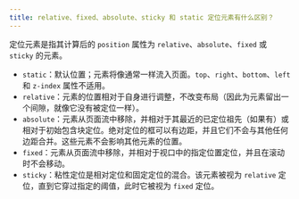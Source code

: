 ```yaml
---
title: relative、fixed、absolute、sticky 和 static 定位元素有什么区别？
---
```


定位元素是指其计算后的 `position` 属性为 `relative`、`absolute`、`fixed` 或 `sticky` 的元素。

* `static`：默认位置；元素将像通常一样流入页面。`top`、`right`、`bottom`、`left` 和 `z-index` 属性不适用。
* `relative`：元素的位置相对于自身进行调整，不改变布局（因此为元素留出一个间隙，就像它没有被定位一样）。
* `absolute`：元素从页面流中移除，并相对于其最近的已定位祖先（如果有）或相对于初始包含块定位。绝对定位的框可以有边距，并且它们不会与其他任何边距合并。这些元素不会影响其他元素的位置。
* `fixed`：元素从页面流中移除，并相对于视口中的指定位置定位，并且在滚动时不会移动。
* `sticky`：粘性定位是相对定位和固定定位的混合。该元素被视为 `relative` 定位，直到它穿过指定的阈值，此时它被视为 `fixed` 定位。
